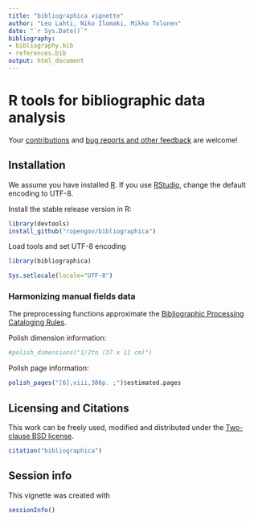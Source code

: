 ```yaml
---
title: "bibliographica vignette"
author: "Leo Lahti, Niko Ilomaki, Mikko Tolonen"
date: "`r Sys.Date()`"
bibliography: 
- bibliography.bib
- references.bib
output: html_document
---
```

<!--
  %\VignetteEngine{knitr::rmarkdown}
  %\VignetteIndexEntry{bibliographica Vignette}
  %\usepackage[utf8]{inputenc}
-->


R tools for bibliographic data analysis
===========

Your [contributions](http://ropengov.github.com/contact.html) and [bug
reports and other feedback](https://github.com/ropengov/bibliographica) are
welcome!

## Installation

We assume you have installed [R](http://www.r-project.org/). If you
use [RStudio](http://www.rstudio.com/ide/download/desktop), change the
default encoding to UTF-8. 

Install the stable release version in R:

```r
library(devtools)
install_github("ropengov/bibliographica")
```

Load tools and set UTF-8 encoding

```r
library(bibliographica)
```

```r
Sys.setlocale(locale="UTF-8") 
```


### Harmonizing manual fields data

The preprocessing functions approximate the [Bibliographic Processing Cataloging Rules](https://www.libraries.psu.edu/psul/cataloging/training/bpcr/300.html).

Polish dimension information:

```r
#polish_dimensions("1/2to (37 x 11 cm)")
```

Polish page information:

```r
polish_pages("[6],viii,386p. ;")$estimated.pages
```

## Licensing and Citations

This work can be freely used, modified and distributed under the 
[Two-clause BSD license](http://en.wikipedia.org/wiki/BSD\_licenses).

```r
citation("bibliographica")
```

## Session info

This vignette was created with

```r
sessionInfo()
```
